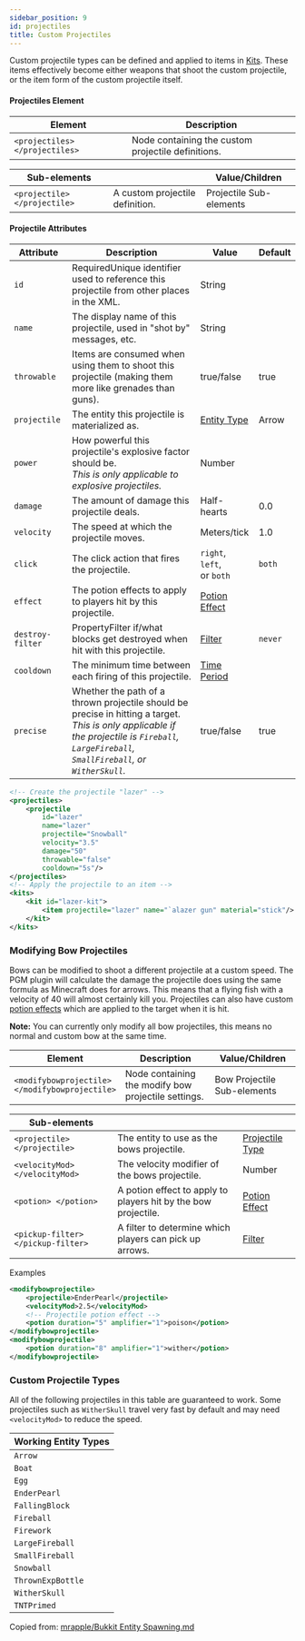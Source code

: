 ```yaml
---
sidebar_position: 9
id: projectiles
title: Custom Projectiles
---
```


Custom projectile types can be defined and applied to items in [Kits](/docs/modules/gear/kits).
These items effectively become either weapons that shoot the custom projectile,
or the item form of the custom projectile itself.

#### Projectiles Element

| Element | Description |
|---|---|
| `<projectiles> </projectiles>` | Node containing the custom projectile definitions. |

| Sub-elements || Value/Children |
|---|---|---|
| `<projectile> </projectile>` | A custom projectile definition. | <span className="badge badge--secondary">Projectile Sub-elements</span> |

#### Projectile Attributes

| Attribute | Description | Value | Default |
|---|---|---|---|
| `id` | <span className="badge badge--danger">Required</span>Unique identifier used to reference this projectile from other places in the XML. | <span className="badge badge--primary">String</span> |
| `name` | The display name of this projectile, used in "shot by" messages, etc. | <span className="badge badge--primary">String</span> |
| `throwable` | Items are consumed when using them to shoot this projectile (making them more like grenades than guns). | <span className="badge badge--primary">true/false</span> | true |
| `projectile` | The entity this projectile is materialized as. | [Entity Type](/docs/reference/entities/entity-types) | <span className="badge badge--secondary">Arrow</span> |
| `power` | How powerful this projectile's explosive factor should be.<br />*This is only applicable to explosive projectiles.*  | <span className="badge badge--primary">Number</span> |
| `damage` | The amount of damage this projectile deals. | <span className="badge badge--primary">Half-hearts</span> | 0.0 |
| `velocity` | The speed at which the projectile moves. | <span className="badge badge--primary">Meters/tick</span> | 1.0 |
| `click` | The click action that fires the projectile. | `right`,<br />`left`,<br />or `both` | `both` |
| `effect` | The potion effects to apply to players hit by this projectile. | [Potion Effect](/docs/modules/gear/potions) |
| `destroy-filter` | <span className="badge badge--secondary" title="Can be this attribute or a sub-element.">Property</span>Filter if/what blocks get destroyed when hit with this projectile. | [Filter](/docs/modules/mechanics/filters) | `never` |
| `cooldown` | The minimum time between each firing of this projectile. | [Time Period](/docs/reference/misc/time-periods) |
| `precise` | Whether the path of a thrown projectile should be precise in hitting a target.<br />*This is only applicable if the projectile is `Fireball`, `LargeFireball`, `SmallFireball`, or `WitherSkull`.* | <span className="badge badge--primary">true/false</span> | true |

```xml
<!-- Create the projectile "lazer" -->
<projectiles>
    <projectile
        id="lazer"
        name="lazer"
        projectile="Snowball"
        velocity="3.5"
        damage="50"
        throwable="false"
        cooldown="5s"/>
</projectiles>
<!-- Apply the projectile to an item -->
<kits>
    <kit id="lazer-kit">
        <item projectile="lazer" name="`alazer gun" material="stick"/>
    </kit>
</kits>
```

### Modifying Bow Projectiles

Bows can be modified to shoot a different projectile at a custom speed.
The PGM plugin will calculate the damage the projectile does using the same formula as Minecraft does for arrows.
This means that a flying fish with a velocity of 40 will almost certainly kill you.
Projectiles can also have custom [potion effects](/docs/modules/gear/potions) which are applied to the target when it is hit.

**Note:** You can currently only modify all bow projectiles, this means no normal and custom bow at the same time.

| Element | Description | Value/Children |
|---|---|---|
| `<modifybowprojectile>`<br />`</modifybowprojectile>` | Node containing the modify bow projectile settings. | <span className="badge badge--secondary">Bow Projectile Sub-elements</span> |

| Sub-elements |||
|---|---|---|
| `<projectile> </projectile>` | The entity to use as the bows projectile. | [Projectile Type](/docs/modules/gear/projectiles#custom-projectile-types) |
| `<velocityMod> </velocityMod>` | The velocity modifier of the bows projectile. | <span className="badge badge--primary">Number</span> |
| `<potion> </potion>` | A potion effect to apply to players hit by the bow projectile. | [Potion Effect](/docs/modules/gear/potions) |
| `<pickup-filter> </pickup-filter>` | A filter to determine which players can pick up arrows. | [Filter](/docs/modules/mechanics/filters) |

Examples

```xml
<modifybowprojectile>
    <projectile>EnderPearl</projectile>
    <velocityMod>2.5</velocityMod>
    <!-- Projectile potion effect -->
    <potion duration="5" amplifier="1">poison</potion>
</modifybowprojectile>
<modifybowprojectile>
    <potion duration="8" amplifier="1">wither</potion>
</modifybowprojectile>
```

### Custom Projectile Types

All of the following projectiles in this table are guaranteed to work.
Some projectiles such as `WitherSkull` travel very fast by default and may need `<velocityMod>` to reduce the speed.

| Working Entity Types |
|---|
| `Arrow` |
| `Boat` |
| `Egg` |
| `EnderPearl` |
| `FallingBlock` |
| `Fireball` |
| `Firework` |
| `LargeFireball` |
| `SmallFireball` |
| `Snowball` |
| `ThrownExpBottle` |
| `WitherSkull` |
| `TNTPrimed` |

Copied from: [mrapple/Bukkit Entity Spawning.md](https://gist.github.com/4617111)
